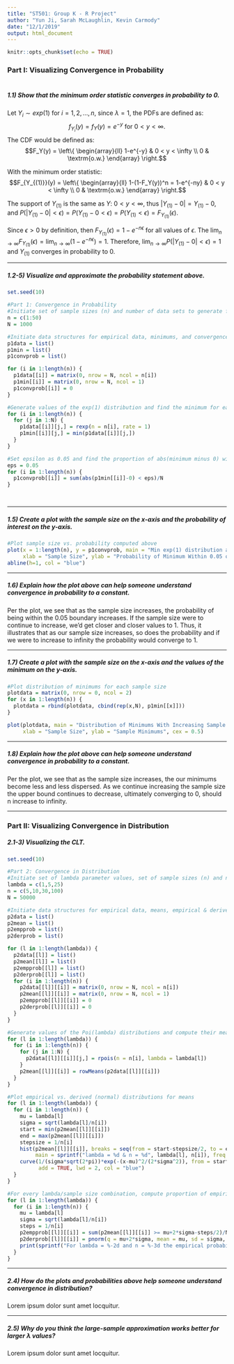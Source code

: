 ```yaml
---
title: "ST501: Group K - R Project"
author: "Yun Ji, Sarah McLaughlin, Kevin Carmody"
date: "12/1/2019"
output: html_document
---
```


```r
knitr::opts_chunk$set(echo = TRUE)
```

### Part I: Visualizing Convergence in Probability 
#
##### 1.1) Show that the minimum order statistic converges in probability to 0. 


Let $Y_i \sim exp(1)$ for $i = 1,2,...,n$, since $\lambda=1$, the PDFs are defined as: 
$$f_{Y_i}(y) = f_{Y}(y) = e^{-y} \textrm{ for } 0 < y < \infty.$$
The CDF would be defined as: 
$$F_Y(y) = \left\{
                \begin{array}{ll}
                  1-e^{-y} & 0 < y < \infty  \\
                  0 & \textrm{o.w.}
                \end{array}
              \right.$$
              
With the minimum order statistic:
$$F_{Y_{(1)}}(y) = \left\{
                \begin{array}{ll}
                  1-(1-F_Y(y))^n = 1-e^{-ny} & 0 < y < \infty  \\
                  0 & \textrm{o.w.}
                \end{array}
              \right.$$


The support of $Y_{(1)}$ is the same as $Y$: $0 < y < \infty$, thus $| Y_{(1)} - 0 | = Y_{(1)} - 0$, and $P(|Y_{(1)} - 0| < \epsilon)=P(Y_{(1)} - 0 < \epsilon) = P(Y_{(1)} < \epsilon) = F_{Y_{(1)}}(\epsilon)$.

Since $\epsilon > 0$ by definition, then $F_{Y_{(1)}}(\epsilon) = 1 - e^{-n\epsilon}$ for all values of $\epsilon$. The $\lim_{n\to\infty} F_{Y_{(1)}}(\epsilon) = \lim_{n\to\infty}(1 - e^{-n\epsilon}) = 1$. Therefore, $\lim_{n\to\infty} P(|Y_{(1)} - 0| < \epsilon) = 1$ and $Y_{(1)}$ converges in probability to $0$.

***
##### 1.2-5) Visualize and approximate the probability statement above. 

```r
set.seed(10)

#Part 1: Convergence in Probability
#Initiate set of sample sizes (n) and number of data sets to generate for each sample size (N)
n = c(1:50)
N = 1000

#Initiate data structures for empirical data, minimums, and convergence probabilities
p1data = list()
p1min = list()
p1convprob = list()

for (i in 1:length(n)) {
  p1data[[i]] = matrix(0, nrow = N, ncol = n[i])
  p1min[[i]] = matrix(0, nrow = N, ncol = 1)
  p1convprob[[i]] = 0
}

#Generate values of the exp(1) distribution and find the minimum for each sample
for (i in 1:length(n)) {
  for (j in 1:N) {
    p1data[[i]][j,] = rexp(n = n[i], rate = 1)
    p1min[[i]][j,] = min(p1data[[i]][j,])
  }
}

#Set epsilon as 0.05 and find the proportion of abs(minimum minus 0) within this epsilon for sample sizes 1 thru 50
eps = 0.05
for (i in 1:length(n)) {
  p1convprob[[i]] = sum(abs(p1min[[i]]-0) < eps)/N
}




```


***
##### 1.5) Create a plot with the sample size on the x-axis and the probability of interest on the y-axis. 


```r

#Plot sample size vs. probability computed above
plot(x = 1:length(n), y = p1convprob, main = "Min exp(1) distribution approaches 0 as n increases.",
     xlab = "Sample Size", ylab = "Probability of Minimum Within 0.05 of Zero", ylim = c(0.0, 1.1), cex = 0.5)
abline(h=1, col = "blue")


```

***
##### 1.6) Explain how the plot above can help someone understand convergence in probability to a constant.

Per the plot, we see that as the sample size increases, the probability of being within the 0.05 boundary increases. If the sample size were to continue to increase, we'd get closer and closer values to 1. Thus, it illustrates that as our sample size increases, so does the probability and if we were to increase to infinity the probability would converge to 1.


***
##### 1.7) Create a plot with the sample size on the x-axis and the values of the minimum on the y-axis. 


```r


#Plot distribution of minimums for each sample size
plotdata = matrix(0, nrow = 0, ncol = 2)
for (x in 1:length(n)) {
  plotdata = rbind(plotdata, cbind(rep(x,N), p1min[[x]]))
}

plot(plotdata, main = "Distribution of Minimums With Increasing Sample Size",
     xlab = "Sample Size", ylab = "Sample Minimums", cex = 0.5)


```

***
##### 1.8) Explain how the plot above can help someone understand convergence in probability to a constant.

Per the plot, we see that as the sample size increases, the our minimums become less and less dispersed. As we continue increasing the sample size the upper bound continues to decrease, ultimately converging to 0, should n increase to infinity.


***
### Part II: Visualizing Convergence in Distribution 
##### 2.1-3) Visualizing the CLT. 

```r

set.seed(10)

#Part 2: Convergence in Distribution
#Initiate set of lambda parameter values, set of sample sizes (n) and number of data sets to generate for each combination of lambda and sample size (N)
lambda = c(1,5,25)
n = c(5,10,30,100)
N = 50000

#Initiate data structures for empirical data, means, empirical & derived probabilities
p2data = list()
p2mean = list()
p2empprob = list()
p2derprob = list()

for (l in 1:length(lambda)) {
  p2data[[l]] = list()
  p2mean[[l]] = list()
  p2empprob[[l]] = list()
  p2derprob[[l]] = list()
  for (i in 1:length(n)) {
    p2data[[l]][[i]] = matrix(0, nrow = N, ncol = n[i])
    p2mean[[l]][[i]] = matrix(0, nrow = N, ncol = 1)
    p2empprob[[l]][[i]] = 0
    p2derprob[[l]][[i]] = 0
  }
}

#Generate values of the Poi(lambda) distributions and compute their means for every combination of lambda and sample size
for (l in 1:length(lambda)) {
  for (i in 1:length(n)) {
    for (j in 1:N) {
      p2data[[l]][[i]][j,] = rpois(n = n[i], lambda = lambda[l])
    }
    p2mean[[l]][[i]] = rowMeans(p2data[[l]][[i]])
  }
}

#Plot empirical vs. derived (normal) distributions for means
for (l in 1:length(lambda)) {
  for (i in 1:length(n)) {
    mu = lambda[l]
    sigma = sqrt(lambda[l]/n[i])
    start = min(p2mean[[l]][[i]])
    end = max(p2mean[[l]][[i]])
    stepsize = 1/n[i]
    hist(p2mean[[l]][[i]], breaks = seq(from = start-stepsize/2, to = end+stepsize/2, by = stepsize), 
         main = sprintf("lambda = %d & n = %d", lambda[l], n[i]), freq = FALSE, xlab = "Sample Mean")
    curve(1/(sigma*sqrt(2*pi))*exp(-(x-mu)^2/(2*sigma^2)), from = start-stepsize/2, to = end+stepsize/2, 
          add = TRUE, lwd = 2, col = "blue")
  }
}

#For every lambda/sample size combination, compute proportion of empirical means greater than or equal to lambda+2*sqrt(lambda/n) and compare to normal probability
for (l in 1:length(lambda)) {
  for (i in 1:length(n)) {
    mu = lambda[l]
    sigma = sqrt(lambda[l]/n[i])
    steps = 1/n[i]
    p2empprob[[l]][[i]] = sum(p2mean[[l]][[i]] >= mu+2*sigma-steps/2)/N
    p2derprob[[l]][[i]] = pnorm(q = mu+2*sigma, mean = mu, sd = sigma, lower.tail = FALSE)
    print(sprintf("For lambda = %-2d and n = %-3d the empirical probability is %-1.5f and the normal probability is %-1.5f", lambda[l], n[i], p2empprob[[l]][[i]], p2derprob[[l]][[i]]))
  }
}


```

***
##### 2.4) How do the plots and probabilities above help someone understand convergence in distribution?
Lorem ipsum dolor sunt amet locquitur.

***
##### 2.5) Why do you think the large-sample approximation works better for larger $\lambda$ values?
Lorem ipsum dolor sunt amet locquitur.



